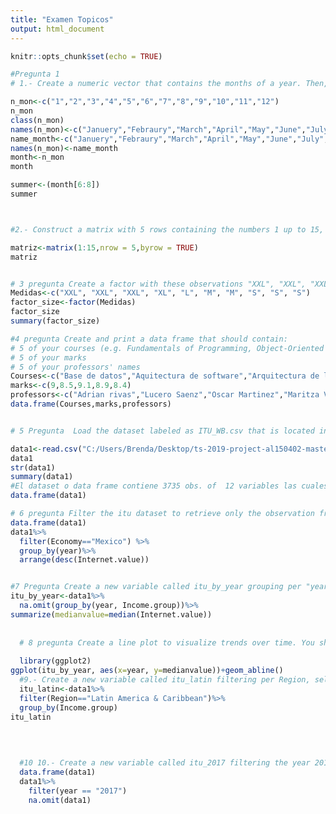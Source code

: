 ---
title: "Examen Topicos"
output: html_document
---

```{r setup, include=FALSE}
knitr::opts_chunk$set(echo = TRUE)

#Pregunta 1
# 1.- Create a numeric vector that contains the months of a year. Then, create another vector containing the name for each month. Later, you should assign the months and names. Finally, you should select and display the months related to the summer season (June, July, August)

n_mon<-c("1","2","3","4","5","6","7","8","9","10","11","12")
n_mon
class(n_mon)
names(n_mon)<-c("Januery","Febraury","March","April","May","June","July","August","September","October","November","December")
name_month<-c("Januery","Febraury","March","April","May","June","July","August","September","October","November","December")
names(n_mon)<-name_month
month<-n_mon
month

summer<-(month[6:8])
summer



#2.- Construct a matrix with 5 rows containing the numbers 1 up to 15, filled row-wise.

matriz<-matrix(1:15,nrow = 5,byrow = TRUE)
matriz


# 3 pregunta Create a factor with these observations "XXL", "XXL", "XXL", "XL", "L", "M", "M", "S", "S", "S" and print a summar
Medidas<-c("XXL", "XXL", "XXL", "XL", "L", "M", "M", "S", "S", "S")
factor_size<-factor(Medidas)
factor_size
summary(factor_size)

#4 pregunta Create and print a data frame that should contain:
# 5 of your courses (e.g. Fundamentals of Programming, Object-Oriented Programming, Databases, etc ).
# 5 of your marks
# 5 of your professors' names
Courses<-c("Base de datos","Aquitectura de software","Arquitectura de las computadoras","Seguridad de la informacion","Sistemas web")
marks<-c(9,8.5,9.1,8.9,8.4)
professors<-c("Adrian rivas","Lucero Saenz","Oscar Martinez","Maritza Varela","Alan Ponce")
data.frame(Courses,marks,professors)


# 5 Pregunta  Load the dataset labeled as ITU_WB.csv that is located in the data folder and storage this dataset in a variable called itu. Then, you should describe the composition of the dataset. This description must contain the number of observations, variables and the type of each variable

data1<-read.csv("C:/Users/Brenda/Desktop/ts-2019-project-al150402-master/data/ITU_WB.csv")
data1
str(data1)
summary(data1)
#El dataset o data frame contiene 3735 obs. of  12 variables las cuales son num en donde viene el numero con un formato entero el otro es el de economia el cual habla sobre el pais en cuestion, el otro es el codigo del pais, la ottra columna es la de region.
data.frame(data1)

# 6 pregunta Filter the itu dataset to retrieve only the observation from Mexico, grouped by year and in descending order selecting the "Internet value" column
data.frame(data1)
data1%>%
  filter(Economy=="Mexico") %>%
  group_by(year)%>%
  arrange(desc(Internet.value))


#7 Pregunta Create a new variable called itu_by_year grouping per "year" and "Income group" variables. Then, remove NAs observations. Later, using the function summarize() you should estimate the median of the Internet value variable and store it in a variable called "medianValue"
itu_by_year<-data1%>%
  na.omit(group_by(year, Income.group))%>%
summarize(medianvalue=median(Internet.value))
  
  
  # 8 pregunta Create a line plot to visualize trends over time. You should use the variables created in the itu_by_year dataset
  
  library(ggplot2)
ggplot(itu_by_year, aes(x=year, y=medianvalue))+geom_abline()
  #9.- Create a new variable called itu_latin filtering per Region, selecting Latin America & Caribbean and grouping per Income group.
  itu_latin<-data1%>%
  filter(Region=="Latin America & Caribbean")%>%
  group_by(Income.group)
itu_latin
  

  
  
  #10 10.- Create a new variable called itu_2017 filtering the year 2017 and removing observations that contain NAs.
  data.frame(data1)
  data1%>%
    filter(year == "2017")
    na.omit(data1)
  
  
```


